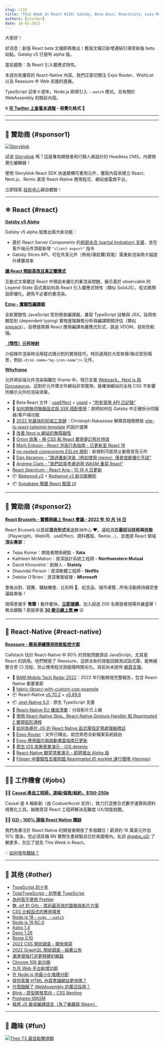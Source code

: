 ```yaml
---
slug: /118
title: "This Week In React #118: Gatsby, Beta Docs, Reactivity, Lazy Maps, Ezno, Whyframe, Reassure, Node.js, TypeScript, WASM..."
authors: [slorber]
date: 10-03-2022
---
```


大家好！

好消息：新版 React beta 文檔即將推出！舊版文檔已新增連結引導至新版 beta 站點。Gatsby v5 已發布 alpha 版。

當前趨勢：為 React 引入響應式特性。

本週也有優質的 React-Native 內容。我們正密切關注 Expo Router、WishList 以及 Reassure 中 Web 支援的進展。

TypeScript 迎來十週年。Node.js 即將引入 `--watch` 模式。另有關於 WebAssembly 的精彩內容。

<!-- truncate -->

**💡 [在 Twitter 上查看本週報](https://slo.im/thread) - 視覺化格式 🎨**

---


<Support />

---

## 💸 贊助商 {#sponsor1}

[![Storyblok](/emails/issues/116/storyblok.png)](https://www.storyblok.com/?utm_source=thisweekinreact&utm_medium=display&utm_campaign=AWA_SPON_TWIREACT_TRA&utm_content=thisweekinreact_en)

試過 [Storyblok](https://www.storyblok.com/?utm_source=thisweekinreact&utm_medium=display&utm_campaign=AWA_SPON_TWIREACT_TRA&utm_content=thisweekinreact_en) 嗎？這是專為開發者和行銷人員設計的 Headless CMS，內建視覺化編輯器！

使用 Storyblok React SDK 快速建構可重用元件，獲取內容來建立 React、Next.js、Remix 甚至 React-Native 應用程式、網站或電商平台。

立即探索 [技術中心](https://www.storyblok.com/technologies?utm_source=thisweekinreact&utm_medium=display&utm_campaign=AWA_SPON_TWIREACT_TRA&utm_content=thisweekinreact_en)親自體驗！

---

## ⚛️ React {#react}

**[Gatsby v5 Alpha](https://www.gatsbyjs.com/blog/gatsby-v5-alpha-is-here-and-its-pretty-exciting/)**

Gatsby v5 alpha 版推出兩大新功能：

- 基於 React Server Components 的[局部水合 (partial hydration) 支援](https://www.gatsbyjs.com/blog/a-look-at-partial-hydration-in-gatsby-5/)，並在客戶端元件頂部新增 `"client export"` 指令
- Gatsby Slices API，可在共享元件（佈局/導航欄/頁尾）需重新渲染時大幅提升建置效率

**[讓 React 預設高效且真正響應式](https://legendapp.com/open-source/legend-state/)**

互動式文章闡述 React 中預設未優化的重渲染問題，展示基於 observable 的 Legend-State 函式庫如何為 React 引入響應式特性（類似 SolidJS）。程式碼預設即優化，避免不必要的重渲染。

**[Ezno - 實驗性編譯器](https://kaleidawave.github.io/posts/introducing-ezno/)**

全新實驗性 JavaScript 型別檢查編譯器，兼容 TypeScript 註解與 JSX。採用依賴型別 (dependent typing) 實現進階靜態分析與編譯期預評估（類似 [prepack](https://prepack.io/)）。目標是將類 React 應用編譯為響應式形式，跳過 VDOM。技術性較強。

**[（惰性）元件映射](https://julesblom.com/writing/lazy-component-maps)**

介紹條件渲染時活用程式碼分割的實用技巧，特別適用於大型枚舉/聯合型別場景，例如 `<Icon name="my-icon-name"/>` 元件。

**[Whyframe](https://whyframe.dev/)**

允許將前端元件渲染隔離在 iframe 中。現已支援 [Webpack、Next.js 和 Docusaurus](https://twitter.com/bluwyoo/status/1576947013450539008)。這對於元件庫文件網站非常實用，能確保網站的全局 CSS 不影響所顯示元件的渲染效果。

- 📖 Beta React 文件：[useEffect](https://twitter.com/dan_abramov/status/1575320847279071232) + [useId](https://twitter.com/dan_abramov/status/1577283961763467265) + ["所有常用 API 已記錄"](https://twitter.com/dan_abramov/status/1575367224541560833)
- 📜 [如何將無伺服器函式與 SSR 搭配使用](https://paulie.dev/posts/2022/09/how-to-use-serverless-fucntions-with-ssr/)：說明如何在 Gatsby 中正確拆分伺服器/客戶端功能
- 📜 [2022 年最快的前端工具鏈](https://cpojer.net/posts/fastest-frontend-tooling-in-2022)：Christoph Nakazawa 解釋其極簡模板 [vite-ts-react-tailwind-template](https://github.com/cpojer/vite-ts-react-tailwind-template) 的設計選擇
- 📜 [改善 Next.js 網站的無障礙性](https://vercel.com/blog/improving-the-accessibility-of-our-nextjs-site)
- 📜 [Orton 效果 - 用 CSS 和 React 實現夢幻照片特效](https://mikebifulco.com/posts/orton-effect-css-react)
- 📜 [Mark Erikson - React 渲染行為指南 - 已更新至 React 18](https://twitter.com/acemarke/status/1577301648850014210)
- 🚧 [no-nested-components ESLint 規則](https://github.com/facebook/react/pull/25360)：新規則可能禁止動態宣告元件
- 🧵 [Dan Abramov - "跳過重新渲染（例如使用 memo）僅是效能優化手段"](https://twitter.com/dan_abramov/status/1575553047408902147)
- 🧵 [Andrew Clark - "我們認真考慮過用 WASM 重寫 React"](https://twitter.com/acdlite/status/1576302675766804480)
- [React Spectrum - React Aria - 10 月 4 日更新](https://twitter.com/devongovett/status/1577370727849680896)
- 📦 [Redwood v3](https://community.redwoodjs.com/t/redwood-3-0-0-is-now-available/3989) + [Redwood v3 新功能解析](https://www.youtube.com/watch?v=o9LFWOxMlTs)
- 📦 [Supabase 預建 React 驗證 UI](https://twitter.com/supabase/status/1577215238792916992)

<SubscribeFormEmbed />

---

## 💸 贊助商 {#sponsor2}

[**React Brussels - 實體與線上 React 會議 - 2022 年 10 月 14 日**](https://www.react.brussels/)

React Brussels 以首屆**混合形式**重返歐洲中心 ❤️。議程涵蓋**最前沿技術與技能**（Playwright、WebVR、useEffect、資料獲取、Remix...），並邀請 React 領域**頂尖專家**：

- Tejas Kumar：開發者關係總監 - **Xata**
- Kathleen McMahon：資深設計系統工程師 - **Northwestern Mutual**
- David Khourshid：創辦人 - **Stately**
- Shaundai Person：資深軟體工程師 - **Netflix**
- Debbie O'Brien：資深專案經理 - **Microsoft**

會後派對、競賽、職缺機會、比利時 🍺、紀念品、城市導覽...所有活動將持續至會議結束後！

現場票幾乎 **售罄**！動作要快，**[立即搶購](https://ti.to/bejs/react-brussels-2022/with/in-person-ticket-copy,group-3-tickets-20,group-4-tickets-25,group-5-tickets-30,student-junior-pass?source=undefined)**，加入超過 200 名開發者現場共襄盛舉！無法親臨？那就來張 [**30 歐元線上票 🎟**](https://ti.to/bejs/react-brussels-2022/discount/online_lastweek) 😜

---

## 📱 React-Native {#react-native}

**[Reassure - 簡易連續應用效能監控方案](https://www.callstack.com/blog/app-performance-monitoring)**

Callstack 估計 React-Native 中 80% 的效能問題源自 JavaScript，尤其是 React 的誤用。他們開發了 Reassure，這款全新的效能回歸測試函式庫，能無縫整合至 CI 流程，防止應用程式效能隨時間劣化。目前尚未提供 [網頁支援](https://github.com/callstack/reassure/issues/39)。

- 📒 [BAM Mobile Tech Radar 2022](https://www.bam.tech/en-tech-radar)：2022 年行動開發完整報告，包含 React-Native 重要章節
- 🔗 [fabric-library-with-custom-cpp-example](https://github.com/callstack/fabric-library-with-custom-cpp-example/)
- 📦 React-Native [v0.70.2](https://twitter.com/Kelset/status/1577262972396744704) + [v0.69.6](https://twitter.com/titozzz/status/1574744371865346049)
- 📦 [Jest-Native 5.0](https://github.com/testing-library/jest-native/releases)：原生 TypeScript 支援
- 🎥 [React-Native EU 播放清單](https://www.youtube.com/watch?v=7QeINTWLUkc&list=PLZ3MwD-soTTE-qcA0MrcvZBdmkHJSIjJX)：分段影片已上線
- 🎥 [使用 React-Native Skia、React-Native Gesture Handler 和 Reanimated 2 實現弧形滑桿](https://www.youtube.com/watch?v=fWLyKzEXaJI)
- 📜 [如何為基於 JSI 的 React Native 函式庫指定預處理器標誌](https://dev.to/craftzdog/how-to-specify-pre-processor-flags-to-the-jsi-based-react-native-libraries-51m5)
- 📖 [Expo Router](https://expo.github.io/router/)：文件已釋出，助您熟悉全新檔案系統路由
- 📖 [Expo 應用圖示與啟動畫面指南已更新](https://twitter.com/amanhimself/status/1575589181237043200)
- 🎨 [原生 iOS 底層表單演示 - iOS detents](https://twitter.com/FernandoTheRojo/status/1575247583634935808)
- 🎨 [React-Native 願望清單演示 - 即將推出 Alpha 版](https://twitter.com/margelo_io/status/1576887456024043520)
- 🎨 [Flipper 中實驗性支援除錯 Reanimated 的 worklet 運行環境 (Hermes)](https://twitter.com/swmansion/status/1577308811890610176)

---

## 🧑‍💻 工作機會 {#jobs}

🧑‍💼 [**Causal 產品工程師，遠端/倫敦/紐約，$150-250k**](https://jobs.lever.co/causal-app/4acaafbe-ef3d-45a6-bbe6-687c022d727c?lever-origin=applied&lever-source%5B%5D=thisweekinreact.com)

Causal 是 A 輪新創（由 Coatue/Accel 支持），致力打造整合式數字運算與資料視覺化工具。誠徵資深 React 工程師解決高難度 UX/效能挑戰。

🧑‍💼 [**G2i - 100% 遠端 React Native 職缺**](https://twitter.com/gabe_g2i/status/1563204813881425926?s=20&t=ArRLC77BpRwXXCdx8fnUqw)

我們為專注於 React Native 的開發者開放了多個職位！薪資約 16 萬美元外加 10% 獎金。您必須具備 RN 實際生產經驗且位於美國境內。私訊 [@gabe_g2i](https://twitter.com/gabe_g2i) 了解更多，別忘了提及 This Week in React。

💡 [如何發布職缺？](https://thisweekinreact.com/sponsor)

---

## 🔀 其他 {#other}

- [TypeScript 的十年](https://devblogs.microsoft.com/typescript/ten-years-of-typescript)
- [TotalTypeScript - 初學者 TypeScript](https://www.totaltypescript.com/tutorials/beginners-typescript)
- [為何我不使用 Prettier](https://antfu.me/posts/why-not-prettier)
- [無 .gif 的 Gifs - 當前最高效的圖像與影片方案](https://css-tricks.com/gifs-without-the-gif-the-most-performant-image-and-video-options-right-now/)
- [CSS 比較函式的應用場景](https://ishadeed.com/article/use-cases-css-comparison-functions/)
- [Node.js 18 - `node --watch`](https://github.com/nodejs/node/pull/44366)
- [Node.js 19 RC.0](https://twitter.com/ruyadorno/status/1575628377372823552)
- [Astro 1.4](https://astro.build/blog/astro-140/)
- [Deno 1.26](https://deno.com/blog/v1.26)
- [Rome 0.10](https://twitter.com/rometools/status/1577296196502278150)
- [2022 CSS 現狀調查 - 開放填寫](https://stateofcss.com/en-us/)
- [2022 GraphQL 現狀調查 - 結果公布](https://2022.stateofgraphql.com/en-US/)
- [漸進增強打造更穩健的網路](https://jjenzz.com/progressively-enhance-for-a-more-resilient-web)
- [Chrome 106 新功能](https://developer.chrome.com/blog/new-in-chrome-106/)
- [九月 Web 平台新增功能](https://web.dev/web-platform-09-2022/)
- [在 Node.js 中最小化堆積分配](https://blog.appsignal.com/2022/09/28/minimize-heap-allocations-in-nodejs.html)
- [提供真實 HTML 內容會讓網站更快嗎？](https://blog.webpagetest.org/posts/will-html-content-make-site-faster/)
- [什麼阻礙了 WebAssembly 的廣泛採用？](https://thenewstack.io/whats-stopping-webassembly-from-widespread-adoption/)
- [Blink - 原型開發意向 - CSS Nesting](https://twitter.com/intenttoship/status/1576951638325186565)
- [Postgres-WASM](https://supabase.com/blog/postgres-wasm)
- [我將 JS 變成編譯語言（為了樂趣與 Wasm）](https://surma.dev/things/compile-js/)

---

## 🤭 趣味 {#fun}

[![Theo T3 最佳點擊誘餌](/emails/issues/118/meme.png)](https://twitter.com/t3dotgg/status/1576467328606253057)